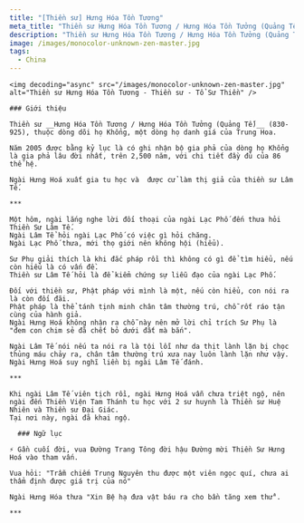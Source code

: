 ```yaml
---
title: "[Thiền sư] Hưng Hóa Tồn Tương"
meta_title: "Thiền sư Hưng Hóa Tồn Tương / Hưng Hóa Tồn Tưởng (Quảng Tế)"
description: "Thiền sư Hưng Hóa Tồn Tương / Hưng Hóa Tồn Tưởng (Quảng Tế)"
image: /images/monocolor-unknown-zen-master.jpg
tags:
  - China
---
```


<div className="grid xl:grid-cols-8 lg:grid-cols-8 md:grid-cols-2 sm:grid-cols-2 xs:grid-cols-1 gap-8 bg-body dark:bg-darkmode-body">

  <div className="lg:col-span-3 md:col-span-1">

    <img decoding="async" src="/images/monocolor-unknown-zen-master.jpg" alt="Thiền sư Hưng Hóa Tồn Tương - Thiền sư - Tổ Sư Thiền" />

    ### Giới thiệu

    Thiền sư __Hưng Hóa Tồn Tương / Hưng Hóa Tồn Tưởng (Quảng Tế)__ (830-925), thuộc dòng dõi họ Khổng, một dòng họ danh giá của Trung Hoa.

    Năm 2005 được bằng kỷ lục là có ghi nhận bộ gia phả của dòng họ Khổng là gia phả lâu đời nhất, trên 2,500 năm, với chi tiết đầy đủ của 86 thế hệ.

    Ngài Hưng Hoá xuất gia tu học và  được cử làm thị giả của thiền sư Lâm Tế.

    ***

    Một hôm, ngài lắng nghe lời đối thoại của ngài Lạc Phố đến thưa hỏi Thiền Sư Lâm Tế.
    Ngài Lâm Tể hỏi ngài Lạc Phố có việc gì hỏi chăng.
    Ngài Lạc Phố thưa, mới thọ giới nên không hội (hiểu).

    Sư Phụ giải thích là khi đắc pháp rồi thì không có gì để tìm hiểu, nếu còn hiểu là có vấn đề.
    Thiền sư Lâm Tế hỏi là để kiểm chứng sự liễu đạo của ngài Lạc Phố.

    Đối với thiền sư, Phật pháp với mình là một, nếu còn hiểu, con nói ra là còn đối đãi.
    Phật pháp là thể tánh tịnh minh chân tâm thường trú, chỗ rốt ráo tận cùng của hành giả.
    Ngài Hưng Hoá không nhận ra chỗ này nên mở lời chỉ trích Sư Phụ là "đem con chim sẻ đã chết bỏ dưới đất mà bắn".

    Ngài Lâm Tế nói nếu ta nói ra là tội lỗi như da thịt lành lặn bị chọc thủng máu chảy ra, chân tâm thường trú xưa nay luôn lành lặn như vậy.
    Ngài Hưng Hoá suy nghĩ liền bị ngài Lâm Tế đánh.

    ***

    Khi ngài Lâm Tế viên tịch rồi, ngài Hưng Hoá vẫn chưa triệt ngộ, nên ngài đến Thiền Viện Tam Thánh tu học với 2 sư huynh là Thiền sư Huệ Nhiên và Thiền sư Đại Giác.
    Tại nơi này, ngài đã khai ngộ.

  </div>

  <div className="lg:col-span-5 md:col-span-1">

      ### Ngữ lục

    ⚡️ Gần cuối đời, vua Đường Trang Tông đời hậu Đường mời Thiền Sư Hưng Hoá vào tham vấn.

    Vua hỏi: "Trẫm chiếm Trung Nguyên thu được một viên ngọc quí, chưa ai thẩm định được giá trị của nó"

    Ngài Hưng Hóa thưa "Xin Bệ hạ đưa vật báu ra cho bần tăng xem thử".

    ***

  </div>

</div>
